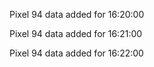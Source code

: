 Pixel 94 data added for 16:20:00

Pixel 94 data added for 16:21:00

Pixel 94 data added for 16:22:00


